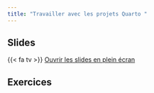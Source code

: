 ```yaml
---
title: "Travailler avec les projets Quarto "
---
```


## Slides

{{< fa tv >}} [Ouvrir les slides en plein écran]()

## Exercices

